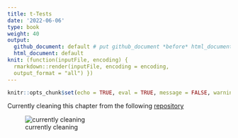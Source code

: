 ```yaml
---
title: t-Tests
date: '2022-06-06'
type: book
weight: 40
output:
  github_document: default # put github_document *before* html_document
  html_document: default
knit: (function(inputFile, encoding) {
  rmarkdown::render(inputFile, encoding = encoding,
  output_format = "all") })
---
```


```r
knitr::opts_chunk$set(echo = TRUE, eval = TRUE, message = FALSE, warning = FALSE)
```

Currently cleaning this chapter from the following [repository](https://github.com/jpedroza1228/cpp_3307)

![currently cleaning](https://media.giphy.com/media/zZRxy466qETsY/giphy.gif)